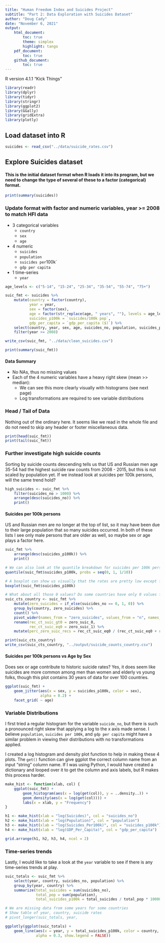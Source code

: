 ```yaml
---
title: "Human Freedom Index and Suicides Project"
subtitle: "Part 2: Data Exploration with Suicides Dataset"
author: "Doug Cady"
date: "November 6, 2021"
output:
    html_document:
        toc: true
        theme: simplex
        highlight: tango
    pdf_document:
        toc: true
    github_document:
        toc: true
---
```


R version 4.1.1 "Kick Things"

```r
library(readr)
library(dplyr)
library(tidyr)
library(stringr)
library(ggplot2)
library(GGally)
library(gridExtra)
library(plotly)
```


## Load dataset into R

```r
suicides <- read_csv("../data/suicide_rates.csv")
```


## Explore Suicides dataset
#### This is the initial dataset format when R loads it into its program, but we need to change the type of several of these to a factor (categorical) format.

```r
print(summary(suicides))
```

### Update format with factor and numeric variables, year >= 2008 to match HFI data
* 3 categorical variables
    + `country`
    + `sex`
    + `age`
* 4 numeric
    + `suicides`
    + `population`
    + `suicides per `100k`
    + `gdp per capita`
* 1 time-series
    + `year`

```r
age_levels <- c("5-14", "15-24", "25-34", "35-54", "55-74", "75+")

suic_fmt <- suicides %>%
    mutate(country = factor(country),
           year = year,
           sex = factor(sex),
           age = factor(str_replace(age, " years", ""), levels = age_levels),
           suicides_p100k = `suicides/100k pop`,
           gdp_per_capita = `gdp_per_capita ($)`) %>%
    select(country, year, sex, age, suicides_no, population, suicides_p100k, gdp_per_capita) %>%
    filter(year >= 2008)

write_csv(suic_fmt, "../data/clean_suicides.csv")

print(summary(suic_fmt))
```
#### Data Summary
- No NAs, thus no missing values
- Each of the 4 numeric variables have a heavy right skew (mean >> median):
    + We can see this more clearly visually with histograms (see next page)
    + Log transformations are required to see variable distributions


### Head / Tail of Data
Nothing out of the ordinary here. It seems like we read in the whole file and do not need to skip
any header or footer miscellaneous data.
```r
print(head(suic_fmt))
print(tail(suic_fmt))
```


### Further investigate high suicide counts
Sorting by suicide counts descending tells us that US and Russian men age 35-54 had the highest
suicide raw counts from 2008 - 2015, but this is not scaled by population yet.
If we instead look at suicides per 100k persons, will the same trend hold?
```r
high_suicides <- suic_fmt %>%
    filter(suicides_no > 1000) %>%
    arrange(desc(suicides_no)) %>%
    print()
```

#### Suicides per 100k persons
US and Russian men are no longer at the top of list, so it may have been due to their large population
that so many suicides occurred.  In both of these lists I see only male persons that are older
as well, so maybe sex or age plays a factor here.
```r
suic_fmt %>%
    arrange(desc(suicides_p100k)) %>%
    print()

# We can also look at the quantile breakdown for suicides per 100k persons:
quantile(suic_fmt$suicides_p100k, probs = seq(0, 1, 1/10))

# A boxplot can show us visually that the rates are pretty low except for some high outliers
boxplot(suic_fmt$suicides_p100k)

# What about all those 0 values? Do some countries have only 0 values for every record?
suic_cts_country <- suic_fmt %>%
    mutate(zero_suicides = if_else(suicides_no == 0, 1, 0)) %>%
    group_by(country, zero_suicides) %>%
    count() %>%
    pivot_wider(names_from = "zero_suicides", values_from = "n", names_prefix = "zero_suic_") %>%
    rename(rec_ct_suic_gt0 = zero_suic_0,
           rec_ct_suic_eq0 = zero_suic_1) %>%
    mutate(perc_zero_suic_recs = rec_ct_suic_eq0 / (rec_ct_suic_eq0 + rec_ct_suic_gt0))

print(suic_cts_country)
write_csv(suic_cts_country, "../output/suicide_counts_country.csv")
```

#### Suicides per 100k persons vs Age by Sex
Does sex or age contribute to historic suicide rates?
Yes, it does seem like suicides are more common among men than women and elderly vs young folks,
though this plot contains 30 years of data for over 100 countries.
```r
ggplot(suic_fmt) +
    geom_jitter(aes(x = sex, y = suicides_p100k, color = sex),
                alpha = 0.2) +
    facet_grid( ~ age)
```


### Variable Distributions
I first tried a regular histogram for the variable `suicide_no`, but there is such a pronounced
right skew that applying a log to the x axis made sense.  I believe `population`,
`suicides per 100k`, and `gdp per capita` might have a similar problem in viewing their
distributions with no transformations applied.

I created a log histogram and density plot function to help in making these 4 plots. The `get()`
function can give ggplot the correct column name from an input "string" column name. If I was
using Python, I would have created a dictionary and looped over it to get the column and axis
labels, but R makes this process harder.

```r
make_hist <- function(xlab, col) {
    ggplot(suic_fmt) +
        geom_histogram(aes(x = log(get(col)), y = ..density..)) +
        geom_density(aes(x = log(get(col)))) +
        labs(x = xlab, y = "Frequency")
}

h1 <- make_hist(xlab = "log(Suicides)", col = "suicides_no")
h2 <- make_hist(xlab = "log(Population)", col = "population")
h3 <- make_hist(xlab = "log(Suicides_Per100k)", col = "suicides_p100k")
h4 <- make_hist(xlab = "log(GDP_Per_Capita)", col = "gdp_per_capita")

grid.arrange(h1, h2, h3, h4, ncol = 2)
```


### Time-series trends
Lastly, I would like to take a look at the `year` variable to see if there is any time-series
trends at play.

```r
suic_totals <- suic_fmt %>%
    select(year, country, suicides_no, population) %>%
    group_by(year, country) %>%
    summarize(total_suicides = sum(suicides_no),
              total_pop = sum(population),
              total_suicides_p100k = total_suicides / total_pop * 100000)

# We are missing data from some years for some countries
# Show table of year, country, suicide rates
# pivot_longer(suic_totals, year,

ggplotly(ggplot(suic_totals) +
    geom_line(aes(x = year, y = total_suicides_p100k, color = country, group = country),
              alpha = 0.3, show.legend = FALSE))
```
